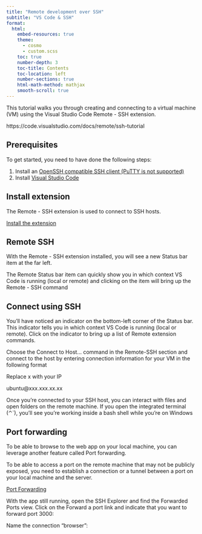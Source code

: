 ```yaml
---
title: "Remote development over SSH"
subtitle: "VS Code & SSH" 
format: 
  html: 
    embed-resources: true
    theme: 
      - cosmo 
      - custom.scss 
    toc: true 
    number-depth: 3  
    toc-title: Contents 
    toc-location: left 
    number-sections: true 
    html-math-method: mathjax 
    smooth-scroll: true 
---
```

 
This tutorial walks you through creating and connecting to a virtual machine (VM) using the Visual Studio Code Remote - SSH extension.

https://code.visualstudio.com/docs/remote/ssh-tutorial


## Prerequisites

To get started, you need to have done the following steps:

1. Install an [OpenSSH compatible SSH client (PuTTY is not supported)](https://code.visualstudio.com/docs/remote/troubleshooting#_installing-a-supported-ssh-client)
2. Install [Visual Studio Code](https://code.visualstudio.com/)


## Install extension

The Remote - SSH extension is used to connect to SSH hosts.


[Install the extension](vscode:extension/ms-vscode-remote.remote-ssh)

## Remote SSH

With the Remote - SSH extension installed, you will see a new Status bar item at the far left.


The Remote Status bar item can quickly show you in which context VS Code is running (local or remote) and clicking on the item will bring up the Remote - SSH command

## Connect using SSH


You'll have noticed an indicator on the bottom-left corner of the Status bar. This indicator tells you in which context VS Code is running (local or remote). Click on the indicator to bring up a list of Remote extension commands.

Choose the Connect to Host... command in the Remote-SSH section and connect to the host by entering connection information for your VM in the following format

Replace x with your IP

ubuntu@xxx.xxx.xx.xx


Once you're connected to your SSH host, you can interact with files and open folders on the remote machine. If you open the integrated terminal (⌃`), you'll see you're working inside a bash shell while you're on Windows


## Port forwarding

To be able to browse to the web app on your local machine, you can leverage another feature called Port forwarding.

To be able to access a port on the remote machine that may not be publicly exposed, you need to establish a connection or a tunnel between a port on your local machine and the server.

[Port Forwarding](https://code.visualstudio.com/docs/remote/ssh#_forwarding-a-port-creating-ssh-tunnel)

With the app still running, open the SSH Explorer and find the Forwarded Ports view. Click on the Forward a port link and indicate that you want to forward port 3000:

Name the connection "browser":


